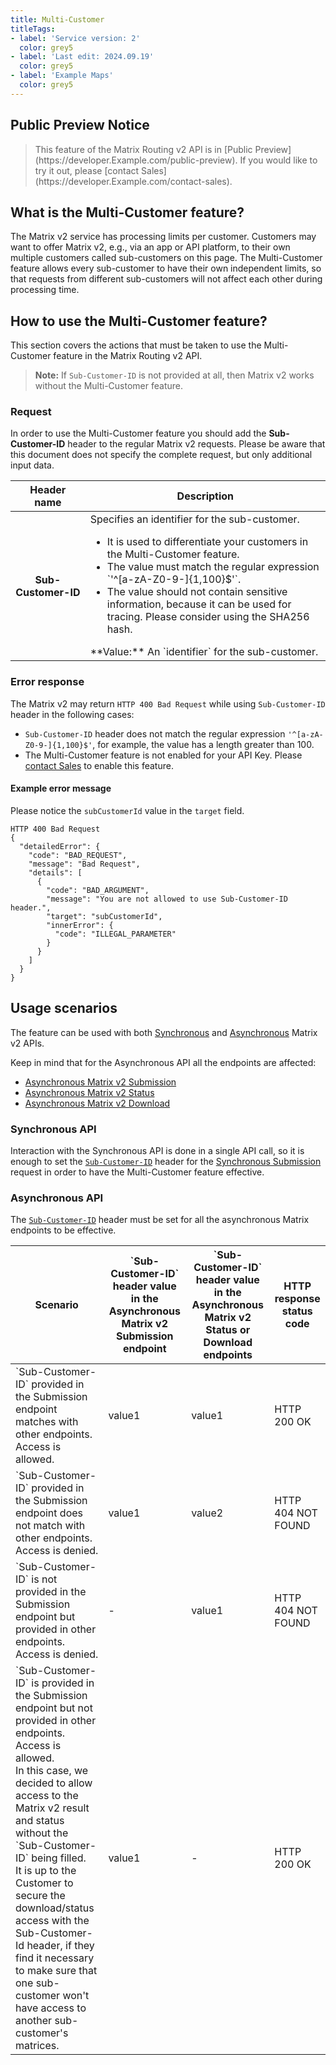 ---
title: Multi-Customer
titleTags:
- label: 'Service version: 2'
  color: grey5
- label: 'Last edit: 2024.09.19'
  color: grey5
- label: 'Example Maps'
  color: grey5
---

## Public Preview Notice

<Blockquote type="announcement" hasIcon>

<p>This feature of the Matrix Routing v2 API is in  [Public Preview](https://developer.Example.com/public-preview). If you would like to try it out, please  [contact Sales](https://developer.Example.com/contact-sales).</p>

</Blockquote>

## What is the Multi-Customer feature?

The Matrix v2 service has processing limits per customer.
Customers may want to offer Matrix v2, e.g., via an app or API platform, to their own multiple customers called sub-customers on this page.
The Multi-Customer feature allows every sub-customer to have their own independent limits, so that requests from different sub-customers will not affect each other during processing time.

## How to use the Multi-Customer feature?

This section covers the actions that must be taken to use the Multi-Customer feature in the Matrix Routing v2 API.

>
> **Note:**
> If ```Sub-Customer-ID``` is not provided at all, then Matrix v2 works without the Multi-Customer feature.
>

### Request

In order to use the Multi-Customer feature you should add the **Sub-Customer-ID** header to the regular Matrix v2 requests.
Please be aware that this document does not specify the complete request, but only additional input data.

<table>
  <thead>
    <tr>
      <th scope="col">Header name</th>
      <th scope="col">Description</th>
    </tr>
  </thead>
  <tbody>
    <tr>
      <th scope="row">Sub-Customer-ID</th>
      <td>
        Specifies an identifier for the sub-customer.
        <ul>
          <li>It is used to differentiate your customers in the Multi-Customer feature.</li>
          <li>The value must match the regular expression  `'^[a-zA-Z0-9-]{1,100}$'`.</li>
          <li>The value should not contain sensitive information, because it can be used for tracing. Please consider using the SHA256 hash.</li>
        </ul>  
        **Value:**  An  `identifier`  for the sub-customer.
      </td>
    </tr>
  </tbody>
</table>

### Error response  

The Matrix v2 may return ```HTTP 400 Bad Request``` while using ```Sub-Customer-ID``` header in the following cases:
- ```Sub-Customer-ID``` header does not match the regular expression  `'^[a-zA-Z0-9-]{1,100}$'`, for example, the value has a length greater than 100.
- The Multi-Customer feature is not enabled for your API Key. Please  [contact Sales](https://developer.Example.com/contact-sales)  to enable this feature.

#### Example error message  

Please notice the ```subCustomerId``` value in the ```target``` field.  

```
HTTP 400 Bad Request
{
  "detailedError": {
    "code": "BAD_REQUEST",
    "message": "Bad Request",
    "details": [
      {
        "code": "BAD_ARGUMENT",
        "message": "You are not allowed to use Sub-Customer-ID header.",
        "target": "subCustomerId",
        "innerError": {
          "code": "ILLEGAL_PARAMETER"
        }
      }
    ]
  }
}
```

## Usage scenarios  

The feature can be used with both  [Synchronous](/routing-api/documentation/Example-maps/matrix-routing-v2/synchronous-matrix)
and  [Asynchronous](/routing-api/documentation/Example-maps/matrix-routing-v2/asynchronous-matrix-submission)  Matrix v2 APIs.  

Keep in mind that for the Asynchronous API all the endpoints are affected:
-  [Asynchronous Matrix v2 Submission](/routing-api/documentation/Example-maps/matrix-routing-v2/asynchronous-matrix-submission)
-  [Asynchronous Matrix v2 Status](/routing-api/documentation/Example-maps/matrix-routing-v2/asynchronous-matrix-status)
-  [Asynchronous Matrix v2 Download](/routing-api/documentation/Example-maps/matrix-routing-v2/asynchronous-matrix-download)

### Synchronous API

Interaction with the Synchronous API is done in a single API call, so it is enough to set the  [```Sub-Customer-ID```](#request)
header for the  [Synchronous Submission](/routing-api/documentation/Example-maps/matrix-routing-v2/synchronous-matrix)  request
in order to have the Multi-Customer feature effective.

### Asynchronous API

The  [```Sub-Customer-ID```](#request)  header must be set for all the asynchronous Matrix endpoints to be effective.

<table>
  <thead>
    <tr>
      <th scope="col">Scenario</th>
      <th scope="col"> `Sub-Customer-ID`  header value in the Asynchronous Matrix v2 Submission endpoint</th>
      <th scope="col"> `Sub-Customer-ID`  header value in the Asynchronous Matrix v2 Status or Download endpoints</th>
      <th scope="col">HTTP response status code</th>
    </tr>
  </thead>
  <tbody>
    <tr>
      <td> `Sub-Customer-ID`  provided in the Submission endpoint matches with other endpoints. Access is allowed.</td>
      <td>value1</td>
      <td>value1</td>
      <td>HTTP 200 OK</td>
    </tr>
    <tr>
      <td> `Sub-Customer-ID`  provided in the Submission endpoint does not match with other endpoints. Access is denied.</td>
      <td>value1</td>
      <td>value2</td>
      <td>HTTP 404 NOT FOUND</td>
    </tr>
    <tr>
      <td> `Sub-Customer-ID`  is not provided in the Submission endpoint but provided in other endpoints. Access is denied.</td>
      <td>-</td>
      <td>value1</td>
      <td>HTTP 404 NOT FOUND</td>
    </tr>
    <tr>
      <td>
        `Sub-Customer-ID`  is provided in the Submission endpoint but not provided in other endpoints. Access is allowed.<br />
        In this case, we decided to allow access to the Matrix v2 result and status without the  `Sub-Customer-ID`  being filled.<br />
        It is up to the Customer to secure the download/status access with the Sub-Customer-Id header, if they find it necessary to make sure
        that one sub-customer won't have access to another sub-customer's matrices.
      </td>
      <td>value1</td>
      <td>-</td>
      <td>HTTP 200 OK</td>
    </tr>
  </tbody>
</table>  
